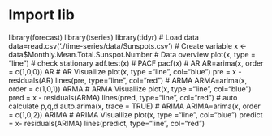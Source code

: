 # Import lib
library(forecast)
library(tseries)
library(tidyr)
# Load data
data=read.csv('./time-series/data/Sunspots.csv')
# Create variable
x <- data$Monthly.Mean.Total.Sunspot.Number
# Data overview
plot(x, type = "line")
# check stationary
adf.test(x)
# PACF 
pacf(x)
# AR
AR=arima(x, order = c(1,0,0))
AR
# AR Visuallize
plot(x, type ="line", col="blue")
pre = x - residuals(AR)
lines(pre, type="line", col="red")
# ARMA
ARMA=arima(x, order = c(1,0,1))
ARMA
# ARMA Visuallize
plot(x, type ="line", col="blue")
pred = x - residuals(ARMA)
lines(pred, type="line", col="red")
# auto calculate p,q,d
auto.arima(x, trace = TRUE)
# ARIMA
ARIMA=arima(x, order = c(1,0,2))
ARIMA
# ARIMA Visuallize
plot(x, type ="line", col="blue")
predict = x- residuals(ARIMA)
lines(predict, type="line", col="red")